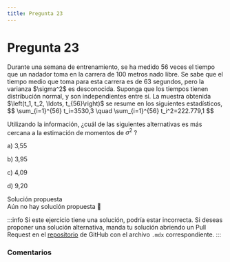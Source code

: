 ```yaml
---
title: Pregunta 23
---
```



# Pregunta 23

<div className="exercise">
Durante una semana de entrenamiento, se ha medido 56 veces el tiempo que un nadador toma en la carrera de 100 metros nado libre. Se sabe que el tiempo medio que toma para esta carrera es de 63 segundos, pero la varianza $\sigma^2$ es desconocida. Suponga que los tiempos tienen distribución normal, y son independientes entre sí. La muestra obtenida $\left(t_1, t_2, \ldots, t_{56}\right)$ se resume en los siguientes estadísticos,
$$
\sum_{i=1}^{56} t_i=3530,3 \quad \sum_{i=1}^{56} t_i^2=222.779,1
$$

Utilizando la información, ¿cuál de las siguientes alternativas es más cercana a la estimación de momentos de $\sigma^2$ ?

a) 3,55

b) 3,95

c) 4,09

d) 9,20
</div>

<MDXDetails>
<summary>Solución propuesta</summary>

<div className="exercise">
Aún no hay solución propuesta 🥲
</div>

:::info 
Si este ejercicio tiene una solución, podría estar incorrecta. Si deseas proponer una solución alternativa, manda tu solución abriendo
un Pull Request en el [repositorio](https://github.com/crow-rojas/apuntes-fundamentals/pulls) de GitHub con el archivo
`.mdx` correspondiente. 
:::

</MDXDetails>

### Comentarios

<Disqus
  url="https://crow-rojas.github.io/apuntes-fundamentals/docs/mathematics/probability-and-statistics/exercises/2018-1/p23"
  identifier="docs/mathematics/probability-and-statistics/exercises/2018-1/p23"
  title="2018-1 Probabilidades y Estadística - Pregunta 23"
/>
